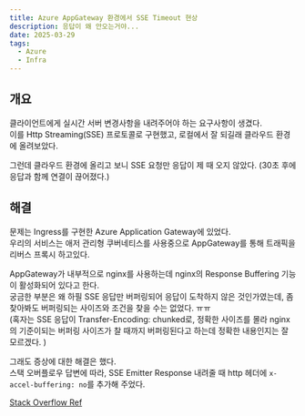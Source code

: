 ```yaml
---
title: Azure AppGateway 환경에서 SSE Timeout 현상
description: 응답이 왜 안오는거야...
date: 2025-03-29
tags:
  - Azure
  - Infra
---
```


## 개요
클라이언트에게 실시간 서버 변경사항을 내려주어야 하는 요구사항이 생겼다.  
이를 Http Streaming(SSE) 프로토콜로 구현했고, 로컬에서 잘 되길래 클라우드 환경에 올려보았다.  

그런데 클라우드 환경에 올리고 보니 SSE 요청만 응답이 제 때 오지 않았다. (30초 후에 응답과 함께 연결이 끊어졌다.)  

## 해결
문제는 Ingress를 구현한 Azure Application Gateway에 있었다.  
우리의 서비스는 애저 관리형 쿠버네티스를 사용중으로 AppGateway를 통해 트래픽을 리버스 프록시 하고있다.  

AppGateway가 내부적으로 nginx를 사용하는데 nginx의 Response Buffering 기능이 활성화되어 있다고 한다.  
궁금한 부분은 왜 하필 SSE 응답만 버퍼링되어 응답이 도착하지 않은 것인가였는데, 좀 찾아봐도 버퍼링되는 사이즈와 조건을 찾을 수는 없었다. ㅠㅠ  
(혹자는 SSE 응답이 Transfer-Encoding: chunked로, 정확한 사이즈를 몰라 nginx의 기준이되는 버퍼링 사이즈가 찰 때까지 버퍼링된다고 하는데 정확한 내용인지는 잘 모르겠다. )  


그래도 증상에 대한 해결은 했다.  
스택 오버플로우 답변에 따라, SSE Emitter Response 내려줄 때 http 헤더에 `x-accel-buffering: no`를 추가해 주었다.  

[Stack Overflow Ref](https://stackoverflow.com/questions/76161274/delay-in-getting-sse-events-when-configured-via-azure-application-gateway)  